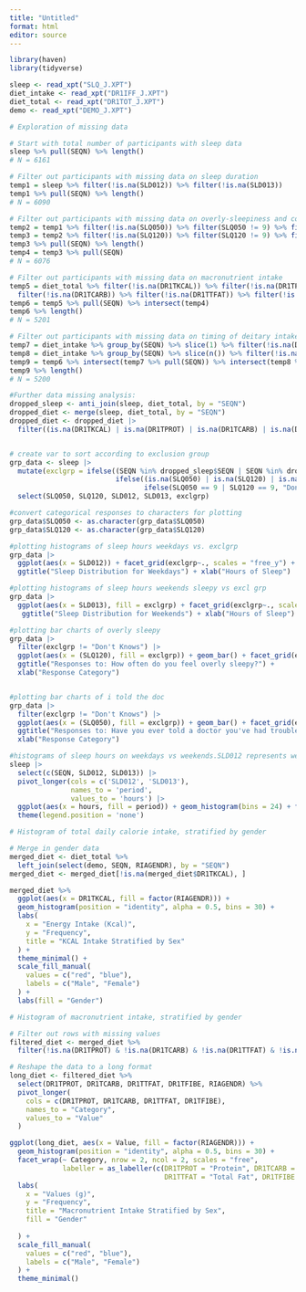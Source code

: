 ```yaml
---
title: "Untitled"
format: html
editor: source
---
```


```r
library(haven)
library(tidyverse)
```

```r
sleep <- read_xpt("SLQ_J.XPT")
diet_intake <- read_xpt("DR1IFF_J.XPT")
diet_total <- read_xpt("DR1TOT_J.XPT")
demo <- read_xpt("DEMO_J.XPT")
```

```r
# Exploration of missing data 

# Start with total number of participants with sleep data
sleep %>% pull(SEQN) %>% length()
# N = 6161

# Filter out participants with missing data on sleep duration
temp1 = sleep %>% filter(!is.na(SLD012)) %>% filter(!is.na(SLD013))
temp1 %>% pull(SEQN) %>% length()
# N = 6090

# Filter out participants with missing data on overly-sleepiness and consulting a doctor
temp2 = temp1 %>% filter(!is.na(SLQ050)) %>% filter(SLQ050 != 9) %>% filter(SLQ050 != 7) 
temp3 = temp2 %>% filter(!is.na(SLQ120)) %>% filter(SLQ120 != 9) %>% filter(SLQ120 != 7) 
temp3 %>% pull(SEQN) %>% length()
temp4 = temp3 %>% pull(SEQN)
# N = 6076

# Filter out participants with missing data on macronutrient intake
temp5 = diet_total %>% filter(!is.na(DR1TKCAL)) %>% filter(!is.na(DR1TPROT)) %>% 
  filter(!is.na(DR1TCARB)) %>% filter(!is.na(DR1TTFAT)) %>% filter(!is.na(DR1TFIBE)) 
temp6 = temp5 %>% pull(SEQN) %>% intersect(temp4) 
temp6 %>% length()
# N = 5201

# Filter out participants with missing data on timing of deitary intake
temp7 = diet_intake %>% group_by(SEQN) %>% slice(1) %>% filter(!is.na(DR1_020)) 
temp8 = diet_intake %>% group_by(SEQN) %>% slice(n()) %>% filter(!is.na(DR1_020))
temp9 = temp6 %>% intersect(temp7 %>% pull(SEQN)) %>% intersect(temp8 %>% pull(SEQN))
temp9 %>% length()
# N = 5200

```

```r
#Further data missing analysis:
dropped_sleep <- anti_join(sleep, diet_total, by = "SEQN")
dropped_diet <- merge(sleep, diet_total, by = "SEQN")
dropped_diet <- dropped_diet |>
  filter((is.na(DR1TKCAL) | is.na(DR1TPROT) | is.na(DR1TCARB) | is.na(DR1TTFAT) | is.na(DR1TFIBE)))


# create var to sort according to exclusion group
grp_data <- sleep |>
  mutate(exclgrp = ifelse((SEQN %in% dropped_sleep$SEQN | SEQN %in% dropped_diet$SEQN), "NA Diet Data",
                          ifelse((is.na(SLQ050) | is.na(SLQ120) | is.na(SLD012) | is.na(SLD013)), "NA Sleep Data", 
                                 ifelse(SLQ050 == 9 | SLQ120 == 9, "Don't Knows", "Full Responses")))) |>
  select(SLQ050, SLQ120, SLD012, SLD013, exclgrp)

#convert categorical responses to characters for plotting
grp_data$SLQ050 <- as.character(grp_data$SLQ050)
grp_data$SLQ120 <- as.character(grp_data$SLQ120)

#plotting histograms of sleep hours weekdays vs. exclgrp
grp_data |>
  ggplot(aes(x = SLD012)) + facet_grid(exclgrp~., scales = "free_y") + geom_histogram(aes(fill = exclgrp)) +
  ggtitle("Sleep Distribution for Weekdays") + xlab("Hours of Sleep")

#plotting histograms of sleep hours weekends sleepy vs excl grp
grp_data |>
  ggplot(aes(x = SLD013), fill = exclgrp) + facet_grid(exclgrp~., scales = "free_y") + geom_histogram(aes(fill = exclgrp)) +
   ggtitle("Sleep Distribution for Weekends") + xlab("Hours of Sleep")

#plotting bar charts of overly sleepy
grp_data |>
  filter(exclgrp != "Don't Knows") |>
  ggplot(aes(x = (SLQ120), fill = exclgrp)) + geom_bar() + facet_grid(exclgrp~., scales = "free_y") +
  ggtitle("Responses to: How often do you feel overly sleepy?") +
  xlab("Response Category")


#plotting bar charts of i told the doc
grp_data |>
  filter(exclgrp != "Don't Knows") |>
  ggplot(aes(x = (SLQ050), fill = exclgrp)) + geom_bar() + facet_grid(exclgrp~., scales = "free_y") +
  ggtitle("Responses to: Have you ever told a doctor you've had trouble sleeping?") +
  xlab("Response Category")
```

```r
#histograms of sleep hours on weekdays vs weekends.SLD012 represents week days and SLD013 weekends.
sleep |> 
  select(c(SEQN, SLD012, SLD013)) |>
  pivot_longer(cols = c('SLD012', 'SLD013'),
               names_to = 'period',
               values_to = 'hours') |>
  ggplot(aes(x = hours, fill = period)) + geom_histogram(bins = 24) + facet_grid(period~.) +
  theme(legend.position = 'none')
```

```r
# Histogram of total daily calorie intake, stratified by gender

# Merge in gender data
merged_diet <- diet_total %>%
  left_join(select(demo, SEQN, RIAGENDR), by = "SEQN")
merged_diet <- merged_diet[!is.na(merged_diet$DR1TKCAL), ]

merged_diet %>%
  ggplot(aes(x = DR1TKCAL, fill = factor(RIAGENDR))) +
  geom_histogram(position = "identity", alpha = 0.5, bins = 30) + 
  labs(
    x = "Energy Intake (Kcal)",
    y = "Frequency",
    title = "KCAL Intake Stratified by Sex"
  ) +
  theme_minimal() +
  scale_fill_manual(
    values = c("red", "blue"),
    labels = c("Male", "Female") 
  ) +
  labs(fill = "Gender")
```

```r
# Histogram of macronutrient intake, stratified by gender

# Filter out rows with missing values
filtered_diet <- merged_diet %>%
  filter(!is.na(DR1TPROT) & !is.na(DR1TCARB) & !is.na(DR1TTFAT) & !is.na(DR1TFIBE) & !is.na(RIAGENDR))

# Reshape the data to a long format
long_diet <- filtered_diet %>%
  select(DR1TPROT, DR1TCARB, DR1TTFAT, DR1TFIBE, RIAGENDR) %>%
  pivot_longer(
    cols = c(DR1TPROT, DR1TCARB, DR1TTFAT, DR1TFIBE),
    names_to = "Category",
    values_to = "Value"
  )

ggplot(long_diet, aes(x = Value, fill = factor(RIAGENDR))) +
  geom_histogram(position = "identity", alpha = 0.5, bins = 30) +
  facet_wrap(~ Category, nrow = 2, ncol = 2, scales = "free",
             labeller = as_labeller(c(DR1TPROT = "Protein", DR1TCARB = "Carbohydrate", 
                                      DR1TTFAT = "Total Fat", DR1TFIBE = "Dietary Fiber"))) +
  labs(
    x = "Values (g)",
    y = "Frequency",
    title = "Macronutrient Intake Stratified by Sex",
    fill = "Gender"
    
  ) +
  scale_fill_manual(
    values = c("red", "blue"),
    labels = c("Male", "Female")
  ) +
  theme_minimal()
```
